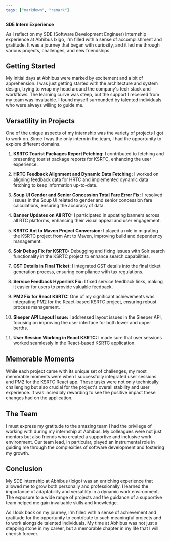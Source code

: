 ```yaml
---
tags: ["markdown", "remark"]
---
```

**SDE Intern Experience**


As I reflect on my SDE (Software Development Engineer) internship experience at Abhibus Ixigo, I'm filled with a sense of accomplishment and gratitude. It was a journey that began with curiosity, and it led me through various projects, challenges, and new friendships.

## Getting Started

My initial days at Abhibus were marked by excitement and a bit of apprehension. I was just getting started with the architecture and system design, trying to wrap my head around the company's tech stack and workflows. The learning curve was steep, but the support I received from my team was invaluable. I found myself surrounded by talented individuals who were always willing to guide me.

## Versatility in Projects

One of the unique aspects of my internship was the variety of projects I got to work on. Since I was the only intern in the team, I had the opportunity to explore different domains. 

1. **KSRTC Tourist Packages Report Fetching:**
    I contributed to fetching and presenting tourist package reports for KSRTC, enhancing the user experience.

2. **HRTC Feedback Alignment and Dynamic Data Fetching:**
    I worked on aligning feedback data for HRTC and implemented dynamic data fetching to keep information up-to-date.

3. **Soup UI Gender and Senior Concession Total Fare Error Fix:**
    I resolved issues in the Soup UI related to gender and senior concession fare calculations, ensuring the accuracy of data.

4. **Banner Updates on All RTC:**
    I participated in updating banners across all RTC platforms, enhancing their visual appeal and user engagement.

5. **KSRTC Ant to Maven Project Conversion:**
    I played a role in migrating the KSRTC project from Ant to Maven, improving build and dependency management.

6. **Solr Debug Fix for KSRTC:**
   Debugging and fixing issues with Solr search functionality in the KSRTC project to enhance search capabilities.

7. **GST Details in Final Ticket:**
    I integrated GST details into the final ticket generation process, ensuring compliance with tax regulations.

8. **Service Feedback Hyperlink Fix:**
    I fixed service feedback links, making it easier for users to provide valuable feedback.

9. **PM2 Fix for React KSRTC:**
    One of my significant achievements was integrating PM2 for the React-based KSRTC project, ensuring robust process management.

10. **Sleeper API Layout Issue:**
    I addressed layout issues in the Sleeper API, focusing on improving the user interface for both lower and upper berths.

11. **User Session Working in React KSRTC:**
    I made sure that user sessions worked seamlessly in the React-based KSRTC application.

## Memorable Moments

While each project came with its unique set of challenges, my most memorable moments were when I successfully integrated user sessions and PM2 for the KSRTC React app. These tasks were not only technically challenging but also crucial for the project's overall stability and user experience. It was incredibly rewarding to see the positive impact these changes had on the application.

## The Team

I must express my gratitude to the amazing team I had the privilege of working with during my internship at Abhibus. My colleagues were not just mentors but also friends who created a supportive and inclusive work environment. Our team lead, in particular, played an instrumental role in guiding me through the complexities of software development and fostering my growth.

## Conclusion


My SDE internship at Abhibus (Ixigo) was an enriching experience that allowed me to grow both personally and professionally. I learned the importance of adaptability and versatility in a dynamic work environment. The exposure to a wide range of projects and the guidance of a supportive team helped me gain invaluable skills and knowledge.

As I look back on my journey, I'm filled with a sense of achievement and gratitude for the opportunity to contribute to such meaningful projects and to work alongside talented individuals. My time at Abhibus was not just a stepping stone in my career, but a memorable chapter in my life that I will cherish forever.
